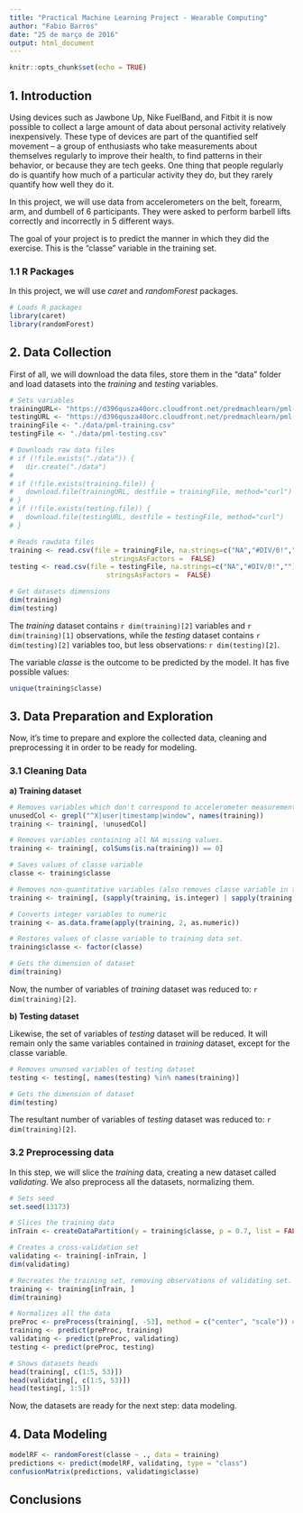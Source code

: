 ```yaml
---
title: "Practical Machine Learning Project - Wearable Computing"
author: "Fabio Barros"
date: "25 de março de 2016"
output: html_document
---
```


```r
knitr::opts_chunk$set(echo = TRUE)
```

## 1. Introduction  

Using devices such as Jawbone Up, Nike FuelBand, and Fitbit it is now possible to collect a large amount of data about personal activity relatively inexpensively. These type of devices are part of the quantified self movement – a group of enthusiasts who take measurements about themselves regularly to improve their health, to find patterns in their behavior, or because they are tech geeks. One thing that people regularly do is quantify how much of a particular activity they do, but they rarely quantify how well they do it. 

In this project, we will use data from accelerometers on the belt, forearm, arm, and dumbell of 6 participants. They were asked to perform barbell lifts correctly and incorrectly in 5 different ways.

The goal of your project is to predict the manner in which they did the exercise. This is the "classe" variable in the training set.

### 1.1 R Packages 

In this project, we will use *caret* and *randomForest* packages.
```r
# Loads R packages
library(caret)
library(randomForest)
```

##  2. Data Collection

First of all, we will download the data files, store them in the "data" folder and load datasets into the *training* and *testing* variables. 
```r
# Sets variables
trainingURL<- "https://d396qusza40orc.cloudfront.net/predmachlearn/pml-training.csv"
testingURL <- "https://d396qusza40orc.cloudfront.net/predmachlearn/pml-testing.csv"
trainingFile <- "./data/pml-training.csv"
testingFile <- "./data/pml-testing.csv"

# Downloads raw data files
# if (!file.exists("./data")) {
#   dir.create("./data")
# 
# if (!file.exists(training.file)) {
#   download.file(trainingURL, destfile = trainingFile, method="curl")
# }
# if (!file.exists(testing.file)) {
#   download.file(testingURL, destfile = testingFile, method="curl")
# }

# Reads rawdata files
training <- read.csv(file = trainingFile, na.strings=c("NA","#DIV/0!",""), 
                         stringsAsFactors =  FALSE)
testing <- read.csv(file = testingFile, na.strings=c("NA","#DIV/0!",""), 
                        stringsAsFactors =  FALSE)

# Get datasets dimensions
dim(training)
dim(testing)
```

The *training* dataset contains `r dim(training)[2]` variables and `r dim(training)[1]` observations, while the *testing* dataset contains `r dim(testing)[2]` variables too, but less observations: `r dim(testing)[2]`.

The variable *classe* is the outcome to be predicted by the model. It has five possible values:

```r
unique(training$classe)
```

## 3. Data Preparation and Exploration 

Now, it's time to prepare and explore the collected data, cleaning and preprocessing it in order to be ready for modeling.

### 3.1 Cleaning Data

**a) Training dataset**
```r
# Removes variables which don't correspond to accelerometer measurements.
unusedCol <- grepl("^X|user|timestamp|window", names(training))
training <- training[, !unusedCol]

# Removes variables containing all NA missing values.
training <- training[, colSums(is.na(training)) == 0]

# Saves values of classe variable
classe <- training$classe

# Removes non-quantitative variables (also removes classe variable in training data)
training <- training[, (sapply(training, is.integer) | sapply(training, is.numeric))] 

# Converts integer variables to numeric
training <- as.data.frame(apply(training, 2, as.numeric))

# Restores values of classe variable to training data set.
training$classe <- factor(classe)

# Gets the dimension of dataset
dim(training)
```
Now, the number of variables of *training* dataset was reduced to: `r dim(training)[2]`.

**b) Testing dataset**

Likewise, the set of variables of *testing* dataset will be reduced. It will remain only the same variables contained in *training* dataset, except for the classe variable.

```r
# Removes ununsed variables of testing dataset
testing <- testing[, names(testing) %in% names(training)]

# Gets the dimension of dataset
dim(testing)
```
The resultant number of variables of *testing* dataset was reduced to: `r dim(training)[2]`. 


### 3.2 Preprocessing data

In this step, we will slice the *training* data, creating a new dataset called *validating*. We also preprocess all the datasets, normalizing them. 

```r
# Sets seed
set.seed(13173)

# Slices the training data
inTrain <- createDataPartition(y = training$classe, p = 0.7, list = FALSE)

# Creates a cross-validation set
validating <- training[-inTrain, ] 
dim(validating)

# Recreates the training set, removing observations of validating set.
training <- training[inTrain, ]
dim(training)

# Normalizes all the data
preProc <- preProcess(training[, -53], method = c("center", "scale")) # the 53th column is the outcome
training <- predict(preProc, training)
validating <- predict(preProc, validating)
testing <- predict(preProc, testing)

# Shows datasets heads
head(training[, c(1:5, 53)])
head(validating[, c(1:5, 53)])
head(testing[, 1:5])
```

Now, the datasets are ready for the next step: data modeling.

## 4. Data Modeling


```r
modelRF <- randomForest(classe ~ ., data = training)
predictions <- predict(modelRF, validating, type = "class")
confusionMatrix(predictions, validating$classe)
```

## Conclusions
